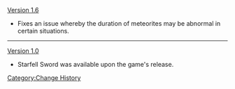 [[Version 1.6]]
*Fixes an issue whereby the duration of meteorites may be abnormal in certain situations.
----
[[Version 1.0]]
*Starfell Sword was available upon the game's release.
<noinclude>[[Category:Change History]]</noinclude>
